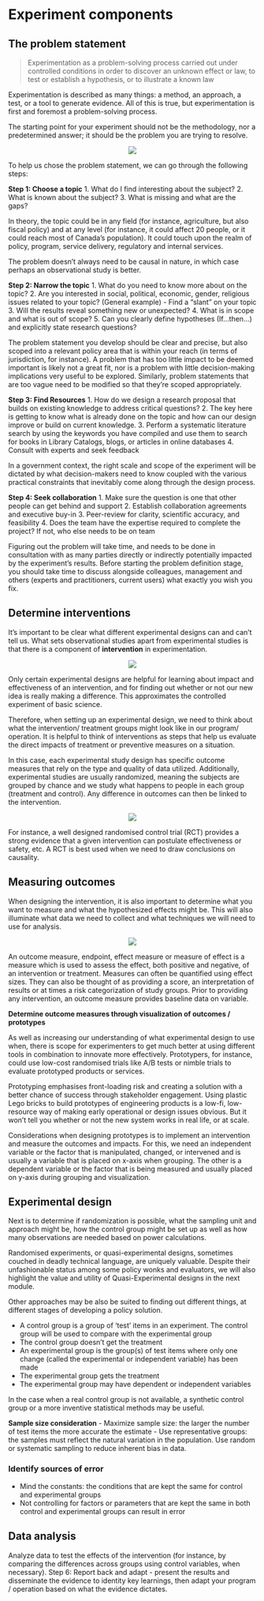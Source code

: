 
# Experiment components

## The problem statement
>  Experimentation as a problem-solving process carried out under controlled conditions in order to discover an unknown effect or law, to test or establish a hypothesis, or to illustrate a known law

Experimentation is described as many things: a method, an approach, a test, or a tool to generate evidence. All of this is true, but experimentation is first and foremost a problem-solving process. 

The starting point for your experiment should not be the methodology, nor a predetermined answer; it should be the problem you are trying to resolve. 


<center>
![](fig/experiment-meme.jpg)
</center>

To help us chose the problem statement, we can go through the following steps:

**Step 1: Choose a topic**
1. What do I find interesting about the subject? 
2. What is known about the subject? 
3. What is missing and what are the gaps?

In theory, the topic could be in any field (for instance, agriculture, but also fiscal policy) and at any level (for instance, it could affect 20 people, or it could reach most of Canada’s population). It could touch upon the realm of policy, program, service delivery, regulatory and internal services. 

The problem doesn’t always need to be causal in nature, in which case perhaps an observational study is better.


**Step 2: Narrow the topic**
1. What do you need to know more about on the topic? 
2. Are you interested in social, political, economic, gender, religious issues related to your topic? (General example) - Find a "slant" on your topic
3. Will the results reveal something new or unexpected?
4. What is in scope and what is out of scope?
5. Can you clearly define hypotheses (If…then…) and explicitly state research questions?

The problem statement you develop should be clear and precise, but also scoped into a relevant policy area that is within your reach (in terms of jurisdiction, for instance). A problem that has too little impact to be deemed important is likely not a great fit, nor is a problem with little decision-making implications very useful to be explored. Similarly,  problem statements that are too vague need to be modified so that they’re scoped appropriately. 


**Step 3: Find Resources**
1. How do we design a research proposal that builds on existing knowledge to address critical questions? 
2. The key here is getting to know what is already done on the topic and how can our design improve or build on current knowledge. 
3. Perform a systematic literature search by using the keywords you have compiled and use them to search for books in Library Catalogs, blogs, or articles in online databases 
4. Consult with experts and seek feedback 

In a government context, the right scale and scope of the experiment will be dictated by what decision-makers need to know coupled with the various practical constraints that inevitably come along through the design process. 

**Step 4: Seek collaboration**
1. Make sure the question is one that other people can get behind and support
2. Establish collaboration agreements and executive buy-in
3. Peer-review for clarity, scientific accuracy, and feasibility
4. Does the team have the expertise required to complete the project? If not, who else needs to be on team

Figuring out the problem will take time, and needs to be done in consultation with as many parties directly or indirectly potentially impacted by the experiment’s results. Before starting the problem definition stage, you should take time to discuss alongside colleagues, management and others (experts and practitioners, current users) what exactly you wish you fix.


## Determine interventions

It’s important to be clear what different experimental designs can and can’t tell us. What sets observational studies apart from experimental studies is that there is a component of **intervention** in experimentation. 


<center>
![](fig/experimentation.jpg)
</center>


Only certain experimental designs are helpful for learning about impact and effectiveness of an intervention, and for finding out whether or not our new idea is really making a difference. This approximates the controlled experiment of basic science.

Therefore, when setting up an experimental design, we need to think about what the intervention/ treatment groups might look like in our program/ operation. It is helpful to think of interventions as steps that help us evaluate the direct impacts of treatment or preventive measures on a situation.  

In this case, each experimental study design has specific outcome measures that rely on the type and quality of data utilized. Additionally, experimental studies are usually randomized, meaning the subjects are grouped by chance and we study what happens to people in each group (treatment and control). Any difference in outcomes can then be linked to the intervention.

<center>
![](fig/RCT-graphic.png)
</center>

For instance, a well designed randomised control trial (RCT) provides a strong evidence that a given intervention can postulate effectiveness or safety, etc. A RCT is best used when we need to draw conclusions on causality.


## Measuring outcomes

When designing the intervention, it is also important to determine what you want to measure and what the hypothesized effects might be. This will also illuminate what data we need to collect and what techniques we will need to use for analysis. 

<center>
![](fig/experimental_measurements.jpeg)
</center>

An outcome measure, endpoint, effect measure or measure of effect is a measure which is used to assess the effect, both positive and negative, of an intervention or treatment. Measures can often be quantified using effect sizes. They can also be thought of as providing a score, an interpretation of results or at times a risk categorization of study groups. Prior to providing any intervention, an outcome measure provides baseline data on variable.

**Determine outcome measures through visualization of outcomes / prototypes**

As well as increasing our understanding of what experimental design to use when, there is scope for experimenters to get much better at using different tools in combination to innovate more effectively. Prototypers, for instance, could use low-cost randomised trials like A/B tests or nimble trials to evaluate prototyped products or services.

Prototyping emphasises front-loading risk and creating a solution with a better chance of success through stakeholder engagement. Using plastic Lego bricks to build prototypes of engineering products is a low-fi, low-resource way of making early operational or design issues obvious. But it won’t tell you whether or not the new system works in real life, or at scale.

Considerations when designing prototypes is to implement an intervention and measure the outcomes and impacts. For this, we need an independent variable or the factor that is manipulated, changed, or intervened and is usually a variable that is placed on x-axis when grouping. The other is a dependent variable or the factor that is being measured and usually placed on y-axis during grouping and visualization. 


## Experimental design

Next is to determine if randomization is possible, what the sampling unit and approach might be, how the control group might be set up as well as how many observations are needed based on power calculations.

Randomised experiments, or quasi-experimental designs, sometimes couched in deadly technical language, are uniquely valuable. Despite their unfashionable status among some policy wonks and evaluators, we will also highlight the value and utility of Quasi-Experimental designs in the next module. 

Other approaches may be also be suited to finding out different things, at different stages of developing a policy solution.


- A control group is a group of ‘test’ items in an experiment. The control group will be used to compare with the experimental group
- The control group doesn’t get the treatment 
- An experimental group is the group(s) of test items where only one change (called the experimental or independent variable) has been made
- The experimental group gets the treatment
- The experimental group may have dependent or independent variables


In the case when a real control group is not available, a synthetic control group or a more inventive statistical methods may be useful.


**Sample size consideration**
- Maximize sample size: the larger the number of test items the more accurate the estimate
- Use representative groups: the samples must reflect the natural variation in the population. Use random or systematic sampling to reduce inherent bias in data.


### Identify sources of error
- Mind the constants: the conditions that are kept the same for control and experimental groups
- Not controlling for factors or parameters that are kept the same in both control and experimental groups can result in error



## Data analysis
Analyze data to test the effects of the intervention (for instance, by comparing the differences across groups using control variables, when necessary).
Step 6: Report back and adapt - present the results and disseminate the evidence to identity key learnings, then adapt your program / operation based on what the evidence dictates.
